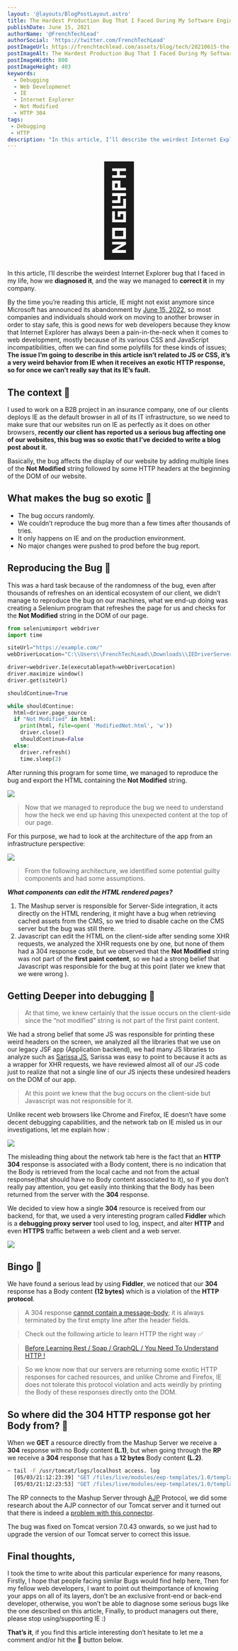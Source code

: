 ```yaml
---
layout: '@layouts/BlogPostLayout.astro'
title: The Hardest Production Bug That I Faced During My Software Engineering Career.
publishDate: June 15, 2021
authorName: '@FrenchTechLead'
authorSocial: 'https://twitter.com/FrenchTechLead'
postImageUrl: https://frenchtechlead.com/assets/blog/tech/20210615-the-hardest-production-bug/0.jpg
postImageAlt: The Hardest Production Bug That I Faced During My Software Engineering Career.
postImageWidth: 800
postImageHeight: 403
keywords:
  - Debugging
  - Web Developmenet
  - IE
  - Internet Explorer
  - Not Modified
  - HTTP 304
tags:
 - Debugging
 - HTTP
description: "In this article, I’ll describe the weirdest Internet Explorer bug that I faced in my life, how we diagnosed it, and correct it in my company."
---
```


<div style="font-size:200px; text-align:center;">🤯</div>

In this article, I’ll describe the weirdest Internet Explorer bug that I faced in my life, how we **diagnosed it**, and the way we managed to **correct it** in my company.

<Separator/>

By the time you’re reading this article, IE might not exist anymore since Microsoft has announced its abandonment by [June 15, 2022](https://blogs.windows.com/windowsexperience/2021/05/19/the-future-of-internet-explorer-on-windows-10-is-in-microsoft-edge/), so most companies and individuals should work on moving to another browser in order to stay safe, this is good news for web developers because they know that Internet Explorer has always been a pain-in-the-neck when it comes to web development, mostly because of its various CSS and JavaScript incompatibilities, often we can find some polyfills for these kinds of issues; **The issue I’m going to describe in this article isn’t related to JS or CSS, it’s a very weird behavior from IE when it receives an exotic HTTP response, so for once we can’t really say that its IE’s fault.**

<Separator/>

## The context 📃


I used to work on a B2B project in an insurance company, one of our clients deploys IE as the default browser in all of its IT infrastructure, so we need to make sure that our websites run on IE as perfectly as it does on other browsers, **recently our client has reported us a serious bug affecting one of our websites, this bug was so exotic that I’ve decided to write a blog post about it.**

Basically, the bug affects the display of our website by adding multiple lines of the **Not Modified** string followed by some HTTP headers at the beginning of the DOM of our website.

What makes the bug so exotic 🥝
-----------------------------

*   The bug occurs randomly.
*   We couldn’t reproduce the bug more than a few times after thousands of tries.
*   It only happens on IE and on the production environment.
*   No major changes were pushed to prod before the bug report.

<Separator/>

## Reproducing the Bug 🐛

This was a hard task because of the randomness of the bug, even after thousands of refreshes on an identical ecosystem of our client, we didn’t manage to reproduce the bug on our machines, what we end-up doing was creating a Selenium program that refreshes the page for us and checks for the **Not Modified** string in the DOM of our page.

```python
from seleniumimport webdriver
import time

siteUrl="https://example.com/"
webDriverLocation="C:\\Users\\FrenchTechLead\\Downloads\\IEDriverServer.exe"

driver=webdriver.Ie(executablepath=webDriverLocation)
driver.maximize window()
driver.get(siteUrl)

shouldContinue=True

while shouldContinue:
  html=driver.page_source
  if "Not Modified" in html:
    print(html, file=open( 'ModifiedNot.html', 'w'))
    driver.close()
    shouldContinue=False
  else:
    driver.refresh()
    time.sleep(2)
```

After running this program for some time, we managed to reproduce the bug and export the HTML containing the **Not Modified** string.

<Image w="883" h="661" src={img1} t="Not Modified" />


> Now that we managed to reproduce the bug we need to understand how the heck we end up having this unexpected content at the top of our page.

For this purpose, we had to look at the architecture of the app from an infrastructure perspective:

<Image w="883" h="661" src={img2} t="Not Modified" />

> From the following architecture, we identified some potential guilty components and had some assumptions.

**_What components can edit the HTML rendered pages?_**

1.  The Mashup server is responsible for Server-Side integration, it acts directly on the HTML rendering, it might have a bug when retrieving cached assets from the CMS, so we tried to disable cache on the CMS server but the bug was still there.
2.  Javascript can edit the HTML on the client-side after sending some XHR requests, we analyzed the XHR requests one by one, but none of them had a 304 response code, but we observed that the **Not Modified** string was not part of the **first paint content**, so we had a strong belief that Javascript was responsible for the bug at this point (later we knew that we were wrong ).

<Separator/>

Getting Deeper into debugging 🧿
--------------------------------

> At that time, we knew certainly that the issue occurs on the client-side since the “not modified” string is not part of the first paint content.

We had a strong belief that some JS was responsible for printing these weird headers on the screen, we analyzed all the libraries that we use on our legacy JSF app (Application backend), we had many JS libraries to analyze such as [Sarissa JS](https://sarissa.sourceforge.io/howtos.html), Sarissa was easy to point to because it acts as a wrapper for XHR requests, we have reviewed almost all of our JS code just to realize that not a single line of our JS injects these undesired headers on the DOM of our app.

> At this point we knew that the bug occurs on the client-side but Javascript was not responsible for it.

Unlike recent web browsers like Chrome and Firefox, IE doesn’t have some decent debugging capabilities, and the network tab on IE misled us in our investigations, let me explain how :

<Image w="1400" h="392" src={img3} t="Chrome's Network Tab" />

The misleading thing about the network tab here is the fact that an **HTTP 304** response is associated with a Body content, there is no indication that the Body is retrieved from the local cache and not from the actual response(that should have no Body content associated to it), so if you don’t really pay attention, you get easily into thinking that the Body has been returned from the server with the **304** response.

We decided to view how a single **304** resource is received from our backend, for that, we used a very interesting program called **Fiddler** which is a **debugging proxy server** tool used to log, inspect, and alter **HTTP** and even **HTTPS** traffic between a web client and a web server.

<Image w="1400" h="392" src={img4} t="HTTP response in Fiddler" />

<Separator/>

Bingo  🎉
-------

We have found a serious lead by using **Fiddler**, we noticed that our **304** response has a Body content **(12 bytes)** which is a violation of the **HTTP protocol**.

> A 304 response [cannot contain a message-body](https://httpstatuses.com/304); it is always terminated by the first empty line after the header fields.

<Separator/>

> Check out the following article to learn HTTP the right way ✅

<Separator/>

> [Before Learning Rest / Soap / GraphQL / You Need To Understand HTTP !](https://mecheri-akram.medium.com/before-learning-rest-soap-graphql-you-need-to-understand-http-9eb80de6cfbf)


<Separator/>

> So we know now that our servers are returning some exotic HTTP responses for cached resources, and unlike Chrome and Firefox, IE does not tolerate this protocol violation and acts weirdly by printing the Body of these responses directly onto the DOM.

<Separator/>

So where did the 304 HTTP response got her Body from? 🍑
-----------------------------------------------------

When we **GET** a resource directly from the Mashup Server we receive a **304** response with no Body content **(L.1)**, but when going through the **RP** we receive a **304** response that has a **12 bytes** Body content **(L.2)**.
``` sh
~ tail -F /usr/tomcat/logs/localhost access. log
  [05/03/21:12:23:39] "GET /files/live/modules/eep-templates/1.0/templates/files/themes/eep-theme/images/trame.png HTTP/1.1" 304 -
  [05/03/21:12:23:53] "GET /files/live/modules/eep-templates/1.0/templates/files/themes/eep-theme/images/trame.png HTTP/1.1" 304 12
```


The RP connects to the Mashup Server through [AJP](https://en.wikipedia.org/wiki/Apache_JServ_Protocol) Protocol, we did some research about the AJP connector of our Tomcat server and it turned out that there is indeed a [problem with this connector](https://bz.apache.org/bugzilla/show_bug.cgi?id=55453).

The bug was fixed on Tomcat version 7.0.43 onwards, so we just had to upgrade the version of our Tomcat server to correct this issue.


<Separator/>

Final thoughts,
---------------

I took the time to write about this particular experience for many reasons, Firstly, I hope that people facing similar Bugs would find help here, Then for my fellow web developers, I want to point out theimportance of knowing your apps on all of its layers, don’t be an exclusive front-end or back-end developer, otherwise, you won’t be able to diagnose some serious bugs like the one described on this article, Finally, to product managers out there, please stop using/supporting IE :)

**That’s it**, if you find this article interesting don’t hesitate to let me a comment and/or hit the 👏 button below.
